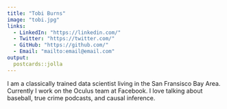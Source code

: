 ```yaml
---
title: "Tobi Burns"
image: "tobi.jpg"
links:
  - LinkedIn: "https://linkedin.com/"
  - Twitter: "https://twitter.com/"
  - GitHub: "https://github.com/"
  - Email: "mailto:email@email.com"
output:
  postcards::jolla
---
```

 
I am a classically trained data scientist living in the San Fransisco Bay Area. 
Currently I work on the Oculus team at Facebook. I love talking about baseball, 
true crime podcasts, and causal inference.
